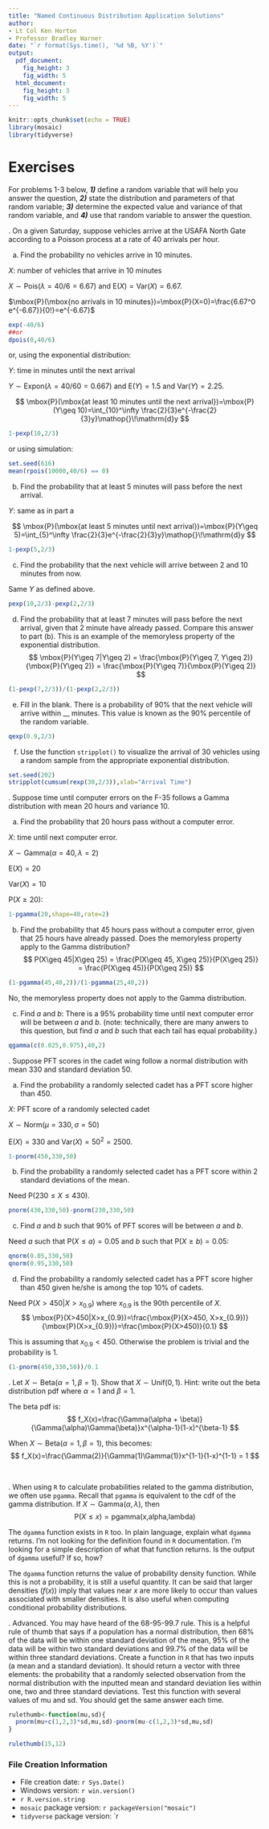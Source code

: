 ```yaml
---
title: "Named Continuous Distribution Application Solutions"
author:
- Lt Col Ken Horton
- Professor Bradley Warner
date: "`r format(Sys.time(), '%d %B, %Y')`"
output: 
  pdf_document:
    fig_height: 3
    fig_width: 5
  html_document:
    fig_height: 3
    fig_width: 5
---
```



```r
knitr::opts_chunk$set(echo = TRUE)
library(mosaic)
library(tidyverse)
```


\newcommand{\E}{\mbox{E}}
\newcommand{\Var}{\mbox{Var}}
\newcommand{\Cov}{\mbox{Cov}}
\newcommand{\Prob}{\mbox{P}}
\newcommand*\diff{\mathop{}\!\mathrm{d}}

# Exercises

For problems 1-3 below, **_1)_** define a random variable that will help you answer the question, **_2)_** state the distribution and parameters of that random variable; **_3)_** determine the expected value and variance of that random variable, and **_4)_** use that random variable to answer the question. 

\indent 1. On a given Saturday, suppose vehicles arrive at the USAFA North Gate according to a Poisson process at a rate of 40 arrivals per hour. 

a) Find the probability no vehicles arrive in 10 minutes. 

$X$: number of vehicles that arrive in 10 minutes

$X\sim \textsf{Pois}(\lambda=40/6=6.67)$ and $\E(X)=\Var(X)=6.67$. 

$\Prob(\mbox{no arrivals in 10 minutes})=\Prob(X=0)=\frac{6.67^0 e^{-6.67}}{0!}=e^{-6.67}$
```r
exp(-40/6)
##or
dpois(0,40/6)
```

or, using the exponential distribution:

$Y$: time in minutes until the next arrival

$Y\sim \textsf{Expon}(\lambda=40/60=0.667)$ and $\E(Y)=1.5$ and $\Var(Y)=2.25$. 

$$
\Prob(\mbox{at least 10 minutes until the next arrival})=\Prob(Y\geq 10)=\int_{10}^\infty \frac{2}{3}e^{-\frac{2}{3}y}\diff y
$$
```r
1-pexp(10,2/3)
```

or using simulation:

```r
set.seed(616)
mean(rpois(10000,40/6) == 0)
```


b) Find the probability that at least 5 minutes will pass before the next arrival.

$Y$: same as in part a

$$
\Prob(\mbox{at least 5 minutes until next arrival})=\Prob(Y\geq 5)=\int_{5}^\infty \frac{2}{3}e^{-\frac{2}{3}y}\diff y
$$

```r
1-pexp(5,2/3)
```

c) Find the probability that the next vehicle will arrive between 2 and 10 minutes from now. 

Same $Y$ as defined above. 
```r
pexp(10,2/3)-pexp(2,2/3)
```

d) Find the probability that at least 7 minutes will pass before the next arrival, given that 2 minute have already passed. Compare this answer to part (b). This is an example of the memoryless property of the exponential distribution.
$$
\Prob(Y\geq 7|Y\geq 2) = \frac{\Prob(Y\geq 7, Y\geq 2)}{\Prob(Y\geq 2)} = \frac{\Prob(Y\geq 7)}{\Prob(Y\geq 2)}
$$

```r
(1-pexp(7,2/3))/(1-pexp(2,2/3))
```

e) Fill in the blank. There is a probability of 90% that the next vehicle will arrive within __ minutes. This value is known as the 90% percentile of the random variable. 
```r
qexp(0.9,2/3)
```

f) Use the function `stripplot()` to visualize the arrival of 30 vehicles using a random sample from the appropriate exponential distribution. 

```r
set.seed(202)
stripplot(cumsum(rexp(30,2/3)),xlab="Arrival Time")
```


\newpage


\indent 2. Suppose time until computer errors on the F-35 follows a Gamma distribution with mean 20 hours and variance 10.  

a) Find the probability that 20 hours pass without a computer error. 

$X$: time until next computer error. 

$X\sim \textsf{Gamma}(\alpha = 40, \lambda = 2)$

$\E(X) = 20$

$\Var(X) = 10$

$\Prob(X\geq 20)$:
```r
1-pgamma(20,shape=40,rate=2)
```

b) Find the probability that 45 hours pass without a computer error, given that 25 hours have already passed. Does the memoryless property apply to the Gamma distribution? 
$$
P(X\geq 45|X\geq 25) = \frac{P(X\geq 45, X\geq 25)}{P(X\geq 25)} = \frac{P(X\geq 45)}{P(X\geq 25)}
$$
```r
(1-pgamma(45,40,2))/(1-pgamma(25,40,2))
```

No, the memoryless property does not apply to the Gamma distribution. 

c) Find $a$ and $b$: There is a 95% probability time until next computer error will be between $a$ and $b$. (note: technically, there are many anwers to this question, but find $a$ and $b$ such that each tail has equal probability.) 

```r
qgamma(c(0.025,0.975),40,2)
```

\newpage

\indent 3. Suppose PFT scores in the cadet wing follow a normal distribution with mean 330 and standard deviation 50. 

a) Find the probability a randomly selected cadet has a PFT score higher than 450. 

$X$: PFT score of a randomly selected cadet

$X\sim \textsf{Norm}(\mu=330,\sigma=50)$ 

$\E(X) = 330$ and $\Var(X)=50^2=2500$. 

```r
1-pnorm(450,330,50)
```

b) Find the probability a randomly selected cadet has a PFT score within 2 standard deviations of the mean.

Need $\Prob(230 \leq X \leq 430)$. 

```r
pnorm(430,330,50)-pnorm(230,330,50)
```

c) Find $a$ and $b$ such that 90% of PFT scores will be between $a$ and $b$. 

Need $a$ such that $\Prob(X\leq a)=0.05$ and $b$ such that $\Prob(X\geq b)=0.05$:
```r
qnorm(0.05,330,50)
qnorm(0.95,330,50)
```

d) Find the probability a randomly selected cadet has a PFT score higher than 450 given he/she is among the top 10% of cadets. 

Need $\Prob(X>450|X>x_{0.9})$ where $x_{0.9}$ is the 90th percentile of $X$. 
$$
\Prob(X>450|X>x_{0.9})=\frac{\Prob(X>450, X>x_{0.9})}{\Prob(X>x_{0.9})}=\frac{\Prob(X>450)}{0.1}
$$

This is assuming that $x_{0.9}<450$. Otherwise the problem is trivial and the probability is 1. 
```r
(1-pnorm(450,330,50))/0.1
```


\newpage

\indent 4. Let $X \sim \textsf{Beta}(\alpha=1,\beta=1)$. Show that $X\sim \textsf{Unif}(0,1)$. Hint: write out the beta distribution pdf where $\alpha=1$ and $\beta=1$.

The beta pdf is:
$$
f_X(x)=\frac{\Gamma(\alpha + \beta)}{\Gamma(\alpha)\Gamma(\beta)}x^{\alpha-1}(1-x)^{\beta-1}
$$

When $X\sim\textsf{Beta}(\alpha=1,\beta=1)$, this becomes:
$$
f_X(x)=\frac{\Gamma(2)}{\Gamma(1)\Gamma(1)}x^{1-1}(1-x)^{1-1} = 1
$$

&nbsp;

\indent 5. When using `R` to calculate probabilities related to the gamma distribution, we often use `pgamma`. Recall that `pgamma` is equivalent to the cdf of the gamma distribution. If $X\sim\textsf{Gamma}(\alpha,\lambda)$, then
$$
\Prob(X\leq x)=\textsf{pgamma(x,alpha,lambda)}
$$

The `dgamma` function exists in `R` too. In plain language, explain what `dgamma` returns. I'm not looking for the definition found in `R` documentation. I'm looking for a simple description of what that function returns. Is the output of `dgamma` useful? If so, how? 

The `dgamma` function returns the value of probability density function. While this is not a probability, it is still a useful quantity. It can be said that larger densities ($f(x)$) imply that values near $x$ are more likely to occur than values associated with smaller densities. It is also useful when computing conditional probability distributions. 

\newpage

\indent 6. Advanced. You may have heard of the 68-95-99.7 rule. This is a helpful rule of thumb that says if a population has a normal distribution, then 68% of the data will be within one standard deviation of the mean, 95% of the data will be within two standard deviations and 99.7% of the data will be within three standard deviations. Create a function in `R` that has two inputs (a mean and a standard deviation). It should return a vector with three elements: the probability that a randomly selected observation from the normal distribution with the inputted mean and standard deviation lies within one, two and three standard deviations. Test this function with several values of mu and sd. You should get the same answer each time. 

```r
rulethumb<-function(mu,sd){
  pnorm(mu+c(1,2,3)*sd,mu,sd)-pnorm(mu-c(1,2,3)*sd,mu,sd)
}

rulethumb(15,12)
```

### File Creation Information 

  * File creation date: `r Sys.Date()`
  * Windows version: `r win.version()`
  * `r R.version.string`
  * `mosaic` package version: `r packageVersion("mosaic")`
  * `tidyverse` package version: `r 

